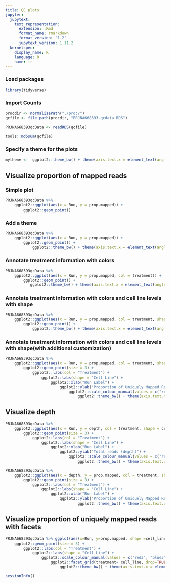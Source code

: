 ```yaml
---
title: QC plots
jupyter:
  jupytext:
    text_representation:
      extension: .Rmd
      format_name: rmarkdown
      format_version: '1.2'
      jupytext_version: 1.11.2
  kernelspec:
    display_name: R
    language: R
    name: ir
---
```


### Load packages

```r
library(tidyverse)
```

### Import Counts

```r
procdir <- normalizePath("./proc/")
qcfile <- file.path(procdir, "PRJNA668393-qcdata.RDS")

PRJNA668393qcData <- readRDS(qcfile)

tools::md5sum(qcfile)
```

### Specify a theme for the plots

```r
mytheme <-  ggplot2::theme_bw() + theme(axis.text.x = element_text(angle = 45, hjust = 1))
```

## Visualize proportion of mapped reads


### Simple plot

```r
PRJNA668393qcData %>%
    ggplot2::ggplot(aes(x = Run, y = prop.mapped)) + 
        ggplot2::geom_point()
```

### Add a theme

```r
PRJNA668393qcData %>%
    ggplot2::ggplot(aes(x = Run, y = prop.mapped)) + 
        ggplot2::geom_point() +
            ggplot2::theme_bw() + theme(axis.text.x = element_text(angle = 45, hjust = 1))
```

### Annotate treatment information with colors

```r
PRJNA668393qcData %>%
    ggplot2::ggplot(aes(x = Run, y = prop.mapped, col = treatment)) + 
        ggplot2::geom_point() + 
           ggplot2::theme_bw() + theme(axis.text.x = element_text(angle = 45, hjust = 1))
```

### Annotate treatment information with colors and cell line levels with shape

```r
PRJNA668393qcData %>%
    ggplot2::ggplot(aes(x = Run, y = prop.mapped, col = treatment, shape = cell_line)) + 
        ggplot2::geom_point() + 
            ggplot2::theme_bw() + theme(axis.text.x = element_text(angle = 45, hjust = 1))
```

### Annotate treatment information with colors and cell line levels with shape(with additional customization)

```r
PRJNA668393qcData %>%
    ggplot2::ggplot(aes(x = Run, y = prop.mapped, col = treatment, shape = cell_line)) +
        ggplot2::geom_point(size = 3) +
            ggplot2::labs(col = "Treatment") +
                ggplot2::labs(shape = "Cell Line") +
                    ggplot2::xlab("Run Label") + 
                        ggplot2::ylab("Proportion of Uniquely Mapped Reads") +
                            ggplot2::scale_colour_manual(values = c("red3", "blue3", "green3")) +
                                ggplot2::theme_bw() + theme(axis.text.x = element_text(angle = 45, hjust = 1))
```

## Visualize depth

```r
PRJNA668393qcData %>%
    ggplot2::ggplot(aes(x = Run, y = depth, col = treatment, shape = cell_line)) +
        ggplot2::geom_point(size = 3) +
            ggplot2::labs(col = "Treatment") +
                ggplot2::labs(shape = "Cell Line") +
                    ggplot2::xlab("Run Label") + 
                        ggplot2::ylab("Total reads (depth)") +
                            ggplot2::scale_colour_manual(values = c("red3", "blue3", "green3")) +
                                ggplot2::theme_bw() + theme(axis.text.x = element_text(angle = 45, hjust = 1))
```

```r
PRJNA668393qcData %>%
    ggplot2::ggplot(aes(x = depth, y = prop.mapped, col = treatment, shape = cell_line)) +
        ggplot2::geom_point(size = 3) +
            ggplot2::labs(col = "Treatment") +
                ggplot2::labs(shape = "Cell Line") +
                    ggplot2::xlab("Run Label") + 
                        ggplot2::ylab("Proportion of Uniquely Mapped Reads") +
                                ggplot2::theme_bw() + theme(axis.text.x = element_text(angle = 45, hjust = 1))
```

## Visualize proportion of uniquely mapped reads with facets

```r
PRJNA668393qcData %>% ggplot(aes(x=Run, y=prop.mapped, shape =cell_line, color=treatment))+
    ggplot2::geom_point(size = 3) +
        ggplot2::labs(col = "Treatment") +
            ggplot2::labs(shape = "Cell Line") +
                ggplot2::scale_colour_manual(values = c("red3", "blue3", "green3")) +
                    ggplot2::facet_grid(treatment~ cell_line, drop=TRUE, scales="free_x", space="free") +
                        ggplot2::theme_bw() + theme(axis.text.x = element_text(angle = 45, hjust = 1))
```

```r
sessionInfo()
```
